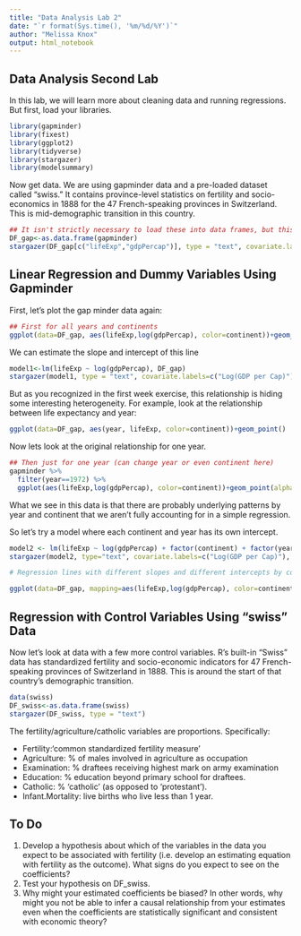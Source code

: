 ```yaml
---
title: "Data Analysis Lab 2"
date: "`r format(Sys.time(), '%m/%d/%Y')`"
author: "Melissa Knox"
output: html_notebook
---
```

## Data Analysis Second Lab

In this lab, we will learn more about cleaning data and running regressions. But first, load your libraries.

```r
library(gapminder)
library(fixest)
library(ggplot2)
library(tidyverse)
library(stargazer)
library(modelsummary)
```

Now get data. We are using gapminder data and a pre-loaded dataset called "swiss." It contains province-level statistics on fertility and socio-economics in 1888 for the 47 French-speaking provinces in Switzerland. This is mid-demographic transition in this country.

```r
## It isn't strictly necessary to load these into data frames, but this is good practice for working with external data and it will allow you to make nice tables with stargazer
DF_gap<-as.data.frame(gapminder)
stargazer(DF_gap[c("lifeExp","gdpPercap")], type = "text", covariate.labels=c("Life Expectancy","GDP per Capita"))
```



## Linear Regression and Dummy Variables Using Gapminder


First, let's plot the gap minder data again:

```r
## First for all years and continents
ggplot(data=DF_gap, aes(lifeExp,log(gdpPercap), color=continent))+geom_point(alpha = 0.3,  position = position_jitter())
```

We can estimate the slope and intercept of this line

```r
model1<-lm(lifeExp ~ log(gdpPercap), DF_gap)
stargazer(model1, type = "text", covariate.labels=c("Log(GDP per Cap)"), dep.var.labels   = "Life Expectancy") 
```

But as you recognized in the first week exercise, this relationship is hiding some interesting heterogeneity. For example, look at the relationship between life expectancy and year:

```r
ggplot(data=DF_gap, aes(year, lifeExp, color=continent))+geom_point()
```

Now lets look at the original relationship for one year.

```r
## Then just for one year (can change year or even continent here)
gapminder %>%
  filter(year==1972) %>%
  ggplot(aes(lifeExp,log(gdpPercap), color=continent))+geom_point(alpha = 0.3,  position = position_jitter())

```

What we see in this data is that there are probably underlying patterns by year and continent that we aren't fully accounting for in a simple regression.

So let's try a model where each continent and year has its own intercept.
```r
model2 <- lm(lifeExp ~ log(gdpPercap) + factor(continent) + factor(year), data=DF_gap)
stargazer(model2, type="text", covariate.labels=c("Log(GDP per Cap)"), dep.var.labels   = "Life Expectancy")
```


```r
# Regression lines with different slopes and different intercepts by continent only

ggplot(data=DF_gap, mapping=aes(lifeExp,log(gdpPercap), color=continent, SHAPE=continent))+geom_point(alpha=0.3,position = position_jitter())+geom_smooth(method=lm, fill=NA)

```


## Regression with Control Variables Using "swiss" Data

Now let's look at data with a few more control variables. R's built-in "Swiss" data has standardized fertility and socio-economic indicators for 47 French-speaking provinces of Switzerland in 1888. This is around the start of that country's demographic transition. 
```r
data(swiss)
DF_swiss<-as.data.frame(swiss)
stargazer(DF_swiss, type = "text")
```
The fertility/agriculture/catholic variables are proportions. Specifically:

* Fertility:‘common standardized fertility measure’
* Agriculture:	% of males involved in agriculture as occupation
* Examination:	% draftees receiving highest mark on army examination
* Education:	% education beyond primary school for draftees.
* Catholic:	% ‘catholic’ (as opposed to ‘protestant’).
* Infant.Mortality:	live births who live less than 1 year.


## To Do
1. Develop a hypothesis about which of the variables in the data you expect to be associated with fertility (i.e. develop an estimating equation with fertility as the outcome). What signs do you expect to see on the coefficients?
2. Test your hypothesis on DF_swiss.
3. Why might your estimated coefficients be biased? In other words, why might you not be able to infer a causal relationship from your estimates even when the coefficients are statistically significant and consistent with economic theory?
